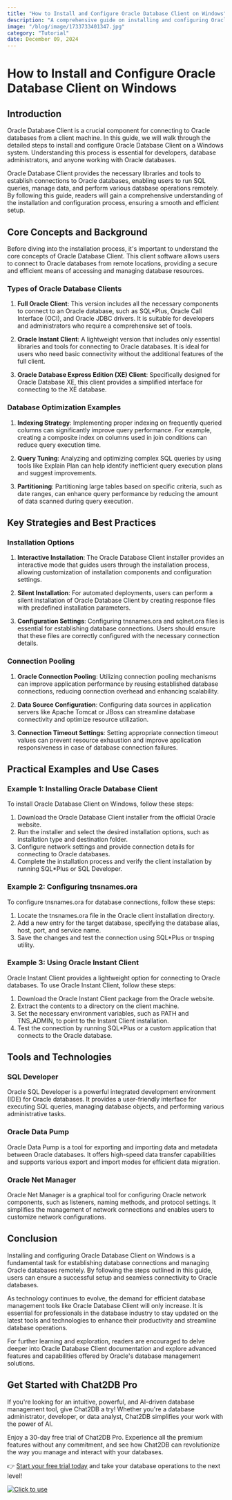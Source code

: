 ```yaml
---
title: "How to Install and Configure Oracle Database Client on Windows"
description: "A comprehensive guide on installing and configuring Oracle Database Client on Windows, covering all necessary steps and configurations."
image: "/blog/image/1733733401347.jpg"
category: "Tutorial"
date: December 09, 2024
---
```


# How to Install and Configure Oracle Database Client on Windows


<Authors date="December 09, 2024">
  <Author name="Rowan Hill" link="https://chat2db.ai" />
</Authors>

## Introduction

Oracle Database Client is a crucial component for connecting to Oracle databases from a client machine. In this guide, we will walk through the detailed steps to install and configure Oracle Database Client on a Windows system. Understanding this process is essential for developers, database administrators, and anyone working with Oracle databases.

Oracle Database Client provides the necessary libraries and tools to establish connections to Oracle databases, enabling users to run SQL queries, manage data, and perform various database operations remotely. By following this guide, readers will gain a comprehensive understanding of the installation and configuration process, ensuring a smooth and efficient setup.

## Core Concepts and Background

Before diving into the installation process, it's important to understand the core concepts of Oracle Database Client. This client software allows users to connect to Oracle databases from remote locations, providing a secure and efficient means of accessing and managing database resources.

### Types of Oracle Database Clients

1. **Full Oracle Client**: This version includes all the necessary components to connect to an Oracle database, such as SQL*Plus, Oracle Call Interface (OCI), and Oracle JDBC drivers. It is suitable for developers and administrators who require a comprehensive set of tools.

2. **Oracle Instant Client**: A lightweight version that includes only essential libraries and tools for connecting to Oracle databases. It is ideal for users who need basic connectivity without the additional features of the full client.

3. **Oracle Database Express Edition (XE) Client**: Specifically designed for Oracle Database XE, this client provides a simplified interface for connecting to the XE database.

### Database Optimization Examples

1. **Indexing Strategy**: Implementing proper indexing on frequently queried columns can significantly improve query performance. For example, creating a composite index on columns used in join conditions can reduce query execution time.

2. **Query Tuning**: Analyzing and optimizing complex SQL queries by using tools like Explain Plan can help identify inefficient query execution plans and suggest improvements.

3. **Partitioning**: Partitioning large tables based on specific criteria, such as date ranges, can enhance query performance by reducing the amount of data scanned during query execution.

## Key Strategies and Best Practices

### Installation Options

1. **Interactive Installation**: The Oracle Database Client installer provides an interactive mode that guides users through the installation process, allowing customization of installation components and configuration settings.

2. **Silent Installation**: For automated deployments, users can perform a silent installation of Oracle Database Client by creating response files with predefined installation parameters.

3. **Configuration Settings**: Configuring tnsnames.ora and sqlnet.ora files is essential for establishing database connections. Users should ensure that these files are correctly configured with the necessary connection details.

### Connection Pooling

1. **Oracle Connection Pooling**: Utilizing connection pooling mechanisms can improve application performance by reusing established database connections, reducing connection overhead and enhancing scalability.

2. **Data Source Configuration**: Configuring data sources in application servers like Apache Tomcat or JBoss can streamline database connectivity and optimize resource utilization.

3. **Connection Timeout Settings**: Setting appropriate connection timeout values can prevent resource exhaustion and improve application responsiveness in case of database connection failures.

## Practical Examples and Use Cases

### Example 1: Installing Oracle Database Client

To install Oracle Database Client on Windows, follow these steps:

1. Download the Oracle Database Client installer from the official Oracle website.
2. Run the installer and select the desired installation options, such as installation type and destination folder.
3. Configure network settings and provide connection details for connecting to Oracle databases.
4. Complete the installation process and verify the client installation by running SQL*Plus or SQL Developer.

### Example 2: Configuring tnsnames.ora

To configure tnsnames.ora for database connections, follow these steps:

1. Locate the tnsnames.ora file in the Oracle client installation directory.
2. Add a new entry for the target database, specifying the database alias, host, port, and service name.
3. Save the changes and test the connection using SQL*Plus or tnsping utility.

### Example 3: Using Oracle Instant Client

Oracle Instant Client provides a lightweight option for connecting to Oracle databases. To use Oracle Instant Client, follow these steps:

1. Download the Oracle Instant Client package from the Oracle website.
2. Extract the contents to a directory on the client machine.
3. Set the necessary environment variables, such as PATH and TNS_ADMIN, to point to the Instant Client installation.
4. Test the connection by running SQL*Plus or a custom application that connects to the Oracle database.

## Tools and Technologies

### SQL Developer

Oracle SQL Developer is a powerful integrated development environment (IDE) for Oracle databases. It provides a user-friendly interface for executing SQL queries, managing database objects, and performing various administrative tasks.

### Oracle Data Pump

Oracle Data Pump is a tool for exporting and importing data and metadata between Oracle databases. It offers high-speed data transfer capabilities and supports various export and import modes for efficient data migration.

### Oracle Net Manager

Oracle Net Manager is a graphical tool for configuring Oracle network components, such as listeners, naming methods, and protocol settings. It simplifies the management of network connections and enables users to customize network configurations.

## Conclusion

Installing and configuring Oracle Database Client on Windows is a fundamental task for establishing database connections and managing Oracle databases remotely. By following the steps outlined in this guide, users can ensure a successful setup and seamless connectivity to Oracle databases.

As technology continues to evolve, the demand for efficient database management tools like Oracle Database Client will only increase. It is essential for professionals in the database industry to stay updated on the latest tools and technologies to enhance their productivity and streamline database operations.

For further learning and exploration, readers are encouraged to delve deeper into Oracle Database Client documentation and explore advanced features and capabilities offered by Oracle's database management solutions.

## Get Started with Chat2DB Pro

If you're looking for an intuitive, powerful, and AI-driven database management tool, give Chat2DB a try! Whether you're a database administrator, developer, or data analyst, Chat2DB simplifies your work with the power of AI.

Enjoy a 30-day free trial of Chat2DB Pro. Experience all the premium features without any commitment, and see how Chat2DB can revolutionize the way you manage and interact with your databases.

👉 [Start your free trial today](https://chat2db.ai/pricing) and take your database operations to the next level!


[![Click to use](/image/blog/bg/chat2db.jpg)](https://chat2db.ai/)
